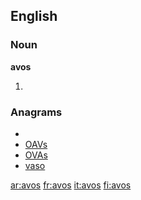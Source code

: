 ==English==

===Noun===
'''avos'''

# {{plural of|[[avo]]}}

===Anagrams===
* {{alphagram|aosv}}
* [[OAVs#English|OAVs]]
* [[OVAs#English|OVAs]]
* [[vaso#English|vaso]]

[[ar:avos]]
[[fr:avos]]
[[it:avos]]
[[fi:avos]]